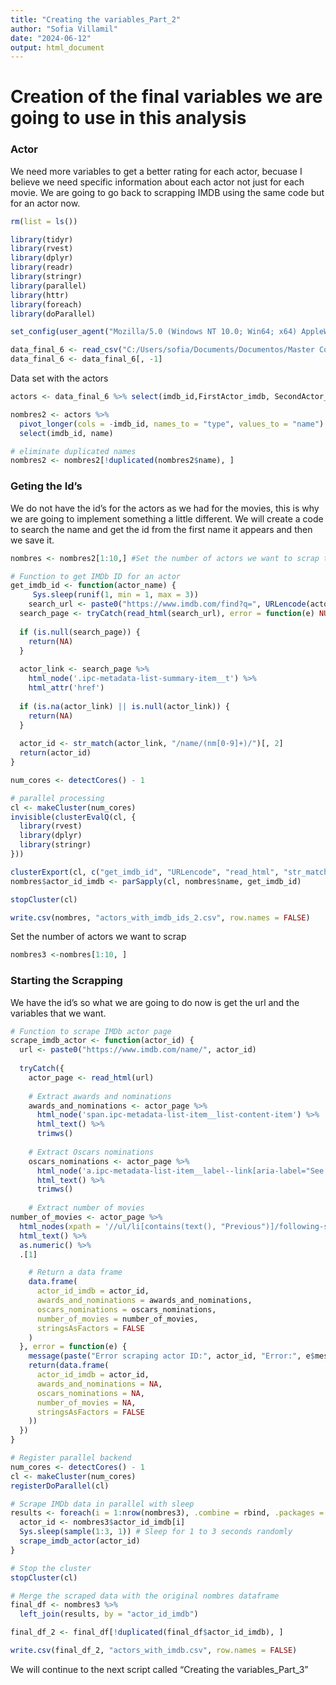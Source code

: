 ```yaml
---
title: "Creating the variables_Part_2"
author: "Sofia Villamil"
date: "2024-06-12"
output: html_document
---
```


# Creation of the final variables we are going to use in this analysis

### Actor

We need more variables to get a better rating for each actor, becuase I believe we need specific information about each actor not just for each movie. We are going to go back to scrapping IMDB using the same code but for an actor now.

```r
rm(list = ls())
```

```r
library(tidyr)
library(rvest)
library(dplyr)
library(readr)
library(stringr)
library(parallel)
library(httr)
library(foreach)
library(doParallel)
```

```r
set_config(user_agent("Mozilla/5.0 (Windows NT 10.0; Win64; x64) AppleWebKit/537.36 (KHTML, like Gecko) Chrome/121.0.0.0 Safari/537.36; Sofia Villamil / sofia.v1999@gmail.com")) # set your user agent here
```

```r
data_final_6 <- read_csv("C:/Users/sofia/Documents/Documentos/Master Computational Social Sciences/TFM/Master Thesis/Modeling Part 3/data_final_6.csv", show_col_types = FALSE)
data_final_6 <- data_final_6[, -1]

```

Data set with the actors
```r
actors <- data_final_6 %>% select(imdb_id,FirstActor_imdb, SecondActor_imdb)

nombres2 <- actors %>%
  pivot_longer(cols = -imdb_id, names_to = "type", values_to = "name") %>%
  select(imdb_id, name) 

# eliminate duplicated names
nombres2 <- nombres2[!duplicated(nombres2$name), ]
```

### Geting the Id's
We do not have the id's for the actors as we had for the movies, this is why we are going to implement something a little different. We will create a code to search the name and get the id from the first name it appears and then we save it.
```r
nombres <- nombres2[1:10,] #Set the number of actors we want to scrap the id's 
```

```r
# Function to get IMDb ID for an actor
get_imdb_id <- function(actor_name) {
     Sys.sleep(runif(1, min = 1, max = 3))
    search_url <- paste0("https://www.imdb.com/find?q=", URLencode(actor_name), "&s=nm")
  search_page <- tryCatch(read_html(search_url), error = function(e) NULL)
  
  if (is.null(search_page)) {
    return(NA)
  }
  
  actor_link <- search_page %>%
    html_node('.ipc-metadata-list-summary-item__t') %>%
    html_attr('href')
  
  if (is.na(actor_link) || is.null(actor_link)) {
    return(NA)
  }
  
  actor_id <- str_match(actor_link, "/name/(nm[0-9]+)/")[, 2]
  return(actor_id)
}

num_cores <- detectCores() - 1

# parallel processing
cl <- makeCluster(num_cores)
invisible(clusterEvalQ(cl, {
  library(rvest)
  library(dplyr)
  library(stringr)
}))

clusterExport(cl, c("get_imdb_id", "URLencode", "read_html", "str_match", "html_node", "html_attr", "tryCatch"))
nombres$actor_id_imdb <- parSapply(cl, nombres$name, get_imdb_id)

stopCluster(cl)

```

```r
write.csv(nombres, "actors_with_imdb_ids_2.csv", row.names = FALSE)
```

Set the number of actors we want to scrap
```r
nombres3 <-nombres[1:10, ]
```

### Starting the Scrapping 

We have the id's so what we are going to do now is get the url and the variables that we want.
```r
# Function to scrape IMDb actor page
scrape_imdb_actor <- function(actor_id) {
  url <- paste0("https://www.imdb.com/name/", actor_id)
  
  tryCatch({
    actor_page <- read_html(url)
    
    # Extract awards and nominations
    awards_and_nominations <- actor_page %>%
      html_node('span.ipc-metadata-list-item__list-content-item') %>%
      html_text() %>%
      trimws()
    
    # Extract Oscars nominations
    oscars_nominations <- actor_page %>%
      html_node('a.ipc-metadata-list-item__label--link[aria-label="See more awards and nominations"]') %>%
      html_text() %>%
      trimws()
    
    # Extract number of movies
number_of_movies <- actor_page %>%
  html_nodes(xpath = '//ul/li[contains(text(), "Previous")]/following-sibling::li[@class="ipc-inline-list__item credits-total"]') %>%
  html_text() %>%
  as.numeric() %>%
  .[1]   

    # Return a data frame
    data.frame(
      actor_id_imdb = actor_id,
      awards_and_nominations = awards_and_nominations,
      oscars_nominations = oscars_nominations,
      number_of_movies = number_of_movies,
      stringsAsFactors = FALSE
    )
  }, error = function(e) {
    message(paste("Error scraping actor ID:", actor_id, "Error:", e$message))
    return(data.frame(
      actor_id_imdb = actor_id,
      awards_and_nominations = NA,
      oscars_nominations = NA,
      number_of_movies = NA,
      stringsAsFactors = FALSE
    ))
  })
}

# Register parallel backend
num_cores <- detectCores() - 1
cl <- makeCluster(num_cores)
registerDoParallel(cl)

# Scrape IMDb data in parallel with sleep
results <- foreach(i = 1:nrow(nombres3), .combine = rbind, .packages = c("rvest", "dplyr")) %dopar% {
  actor_id <- nombres3$actor_id_imdb[i]
  Sys.sleep(sample(1:3, 1)) # Sleep for 1 to 3 seconds randomly
  scrape_imdb_actor(actor_id)
}

# Stop the cluster
stopCluster(cl)

# Merge the scraped data with the original nombres dataframe
final_df <- nombres3 %>%
  left_join(results, by = "actor_id_imdb")

```

```r
final_df_2 <- final_df[!duplicated(final_df$actor_id_imdb), ]

write.csv(final_df_2, "actors_with_imdb.csv", row.names = FALSE)

```

We will continue to the next script called "Creating the variables_Part_3"

